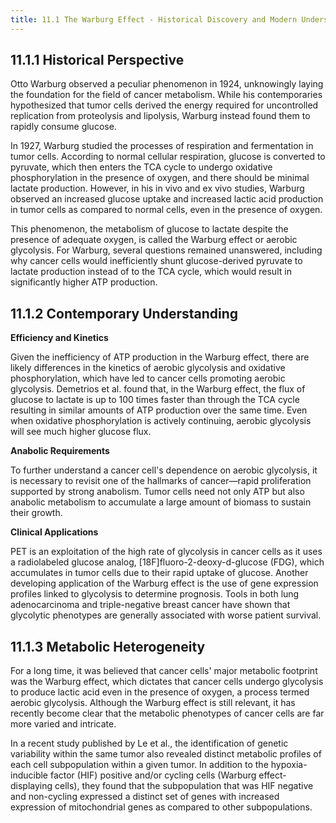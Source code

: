 ```yaml
---
title: 11.1 The Warburg Effect - Historical Discovery and Modern Understanding
---
```



## 11.1.1 Historical Perspective

Otto Warburg observed a peculiar phenomenon in 1924, unknowingly laying the foundation for the field of cancer metabolism. While his contemporaries hypothesized that tumor cells derived the energy required for uncontrolled replication from proteolysis and lipolysis, Warburg instead found them to rapidly consume glucose.

In 1927, Warburg studied the processes of respiration and fermentation in tumor cells. According to normal cellular respiration, glucose is converted to pyruvate, which then enters the TCA cycle to undergo oxidative phosphorylation in the presence of oxygen, and there should be minimal lactate production. However, in his in vivo and ex vivo studies, Warburg observed an increased glucose uptake and increased lactic acid production in tumor cells as compared to normal cells, even in the presence of oxygen.

This phenomenon, the metabolism of glucose to lactate despite the presence of adequate oxygen, is called the Warburg effect or aerobic glycolysis. For Warburg, several questions remained unanswered, including why cancer cells would inefficiently shunt glucose-derived pyruvate to lactate production instead of to the TCA cycle, which would result in significantly higher ATP production.

## 11.1.2 Contemporary Understanding

**Efficiency and Kinetics**

Given the inefficiency of ATP production in the Warburg effect, there are likely differences in the kinetics of aerobic glycolysis and oxidative phosphorylation, which have led to cancer cells promoting aerobic glycolysis. Demetrios et al. found that, in the Warburg effect, the flux of glucose to lactate is up to 100 times faster than through the TCA cycle resulting in similar amounts of ATP production over the same time. Even when oxidative phosphorylation is actively continuing, aerobic glycolysis will see much higher glucose flux.

**Anabolic Requirements**

To further understand a cancer cell's dependence on aerobic glycolysis, it is necessary to revisit one of the hallmarks of cancer—rapid proliferation supported by strong anabolism. Tumor cells need not only ATP but also anabolic metabolism to accumulate a large amount of biomass to sustain their growth.

**Clinical Applications**

PET is an exploitation of the high rate of glycolysis in cancer cells as it uses a radiolabeled glucose analog, [18F]fluoro-2-deoxy-d-glucose (FDG), which accumulates in tumor cells due to their rapid uptake of glucose. Another developing application of the Warburg effect is the use of gene expression profiles linked to glycolysis to determine prognosis. Tools in both lung adenocarcinoma and triple-negative breast cancer have shown that glycolytic phenotypes are generally associated with worse patient survival.

## 11.1.3 Metabolic Heterogeneity

For a long time, it was believed that cancer cells' major metabolic footprint was the Warburg effect, which dictates that cancer cells undergo glycolysis to produce lactic acid even in the presence of oxygen, a process termed aerobic glycolysis. Although the Warburg effect is still relevant, it has recently become clear that the metabolic phenotypes of cancer cells are far more varied and intricate.

In a recent study published by Le et al., the identification of genetic variability within the same tumor also revealed distinct metabolic profiles of each cell subpopulation within a given tumor. In addition to the hypoxia-inducible factor (HIF) positive and/or cycling cells (Warburg effect-displaying cells), they found that the subpopulation that was HIF negative and non-cycling expressed a distinct set of genes with increased expression of mitochondrial genes as compared to other subpopulations.

